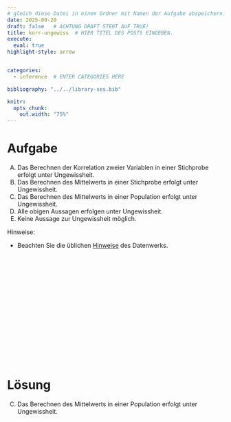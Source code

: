 ```yaml
---
# gleich diese Datei in einem Ordner mit Namen der Aufgabe abspeichern!
date: 2025-09-20
draft: false   # ACHTUNG DRAFT STEHT AUF TRUE!
title: korr-ungewiss  # HIER TITEL DES POSTS EINGEBEN.
execute: 
  eval: true 
highlight-style: arrow 


categories:
  - inference  # ENTER CATEGORIES HERE

bibliography: "../../library-ses.bib"

knitr:
  opts_chunk:
    out.width: "75%"
---
```




# Aufgabe 


A) Das Berechnen der Korrelation zweier Variablen in einer Stichprobe erfolgt unter Ungewissheit.
B) Das Berechnen des Mittelwerts in einer Stichprobe erfolgt unter Ungewissheit.
C) Das Berechnen des Mittelwerts in einer Population erfolgt unter Ungewissheit.
D) Alle obigen Aussagen erfolgen unter Ungewissheit.
E) Keine Aussage zur Ungewissheit möglich.


Hinweise:


- Beachten Sie die üblichen [Hinweise](https://datenwerk.netlify.app/hinweise) des Datenwerks.


</br>
</br>
</br>

</br>
</br>
</br>

</br>
</br>
</br>

</br>
</br>
</br>











# Lösung 


C) Das Berechnen des Mittelwerts in einer Population erfolgt unter Ungewissheit.



